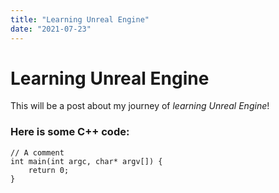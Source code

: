```yaml
---
title: "Learning Unreal Engine"
date: "2021-07-23"
---
```


# Learning Unreal Engine #

This will be a post about my journey of *learning
Unreal Engine*!

### Here is some C++ code: ###

```
// A comment
int main(int argc, char* argv[]) {
    return 0;
}
```

